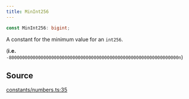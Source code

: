 ```yaml
---
title: MinInt256
---
```


```ts
const MinInt256: bigint;
```

A constant for the minimum value for an `int256`.

(**i.e.** `-8000000000000000000000000000000000000000000000000000000000000000n`)

## Source

[constants/numbers.ts:35](https://github.com/dominant-strategies/quais.js/blob/40f3917383e9421179ebdbc4076b907a7d088144/src/constants/numbers.ts#L35)
